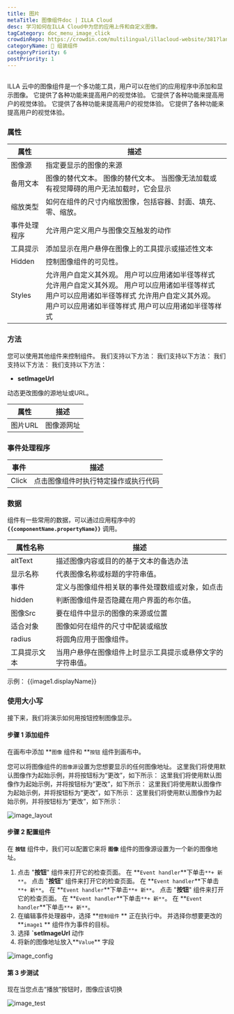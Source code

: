 ```yaml
---
title: 图片
metaTitle: 图像组件doc | ILLA Cloud
desc: 学习如何在ILLA Cloud中为您的应用上传和自定义图像。
tagCategory: doc_menu_image_click
crowdinRepo: https://crowdin.com/multilingual/illacloud-website/381?languages=zhcn&filter=basic&value=0
categoryName: 🧬 组装组件
categoryPriority: 6
postPriority: 1
---
```


## <h2 hidden>什么是图片？</h2>

ILLA 云中的图像组件是一个多功能工具，用户可以在他们的应用程序中添加和显示图像。 它提供了各种功能来提高用户的视觉体验。 它提供了各种功能来提高用户的视觉体验。 它提供了各种功能来提高用户的视觉体验。 它提供了各种功能来提高用户的视觉体验。

### 属性

| 属性            | 描述                                                                                                                                           |
| ------------- | -------------------------------------------------------------------------------------------------------------------------------------------- |
| 图像源           | 指定要显示的图像的来源                                                                                                                                  |
| 备用文本          | 图像的替代文本。 图像的替代文本。 当图像无法加载或有视觉障碍的用户无法加载时，它会显示                                                                                                 |
| 缩放类型          | 如何在组件的尺寸内缩放图像，包括容器、封面、填充、零、缩放。                                                                                                               |
| 事件处理程序        | 允许用户定义用户与图像交互触发的动作                                                                                                                           |
| 工具提示          | 添加显示在用户悬停在图像上的工具提示或描述性文本                                                                                                                     |
| Hidden        | 控制图像组件的可见性。                                                                                                                                  |
| Styles        | 允许用户自定义其外观。 用户可以应用诸如半径等样式 允许用户自定义其外观。 用户可以应用诸如半径等样式 用户可以应用诸如半径等样式 允许用户自定义其外观。 用户可以应用诸如半径等样式 用户可以应用诸如半径等样式                                    |

### 方法

您可以使用其他组件来控制组件。 我们支持以下方法： 我们支持以下方法： 我们支持以下方法： 我们支持以下方法：

-   **setImageUrl**

动态更改图像的源地址或URL。

| 属性     | 描述      |
| ------ | ------- |
| 图片URL  | 图像源网址   |

### 事件处理程序

| 事件    | 描述                                                                  |
| ----- | ------------------------------------------------------------------- |
| Click | 点击图像组件时执行特定操作或执行代码                                                  |

### 数据

组件有一些常用的数据，可以通过应用程序中的 **`{{componentName.propertyName}}`** 调用。

| 属性名称          | 描述                                                                                                       |
| ------------- | -------------------------------------------------------------------------------------------------------- |
| altText       | 描述图像内容或目的的基于文本的备选办法                                                                                      |
| 显示名称          | 代表图像名称或标题的字符串值。                                                                                          |
| 事件            | 定义与图像组件相关联的事件处理数组或对象，如点击                                                                                 |
| hidden        | 判断图像组件是否隐藏在用户界面的布尔值。                                                                                     |
| 图像Src         | 要在组件中显示的图像的来源或位置                                                                                         |
| 适合对象          | 图像如何在组件的尺寸中配装或缩放                                                                                         |
| radius        | 将圆角应用于图像组件。                                                                                              |
| 工具提示文本        | 当用户悬停在图像组件上时显示工具提示或悬停文字的字符串值。                                                                            |

示例： {{image1.displayName}}

### 使用大小写

接下来，我们将演示如何用按钮控制图像显示。

#### 步骤 1 添加组件

在画布中添加 **`图像` 组件和 **`按钮` 组件到画布中。

您可以将图像组件的`图像源`设置为您想要显示的任何图像地址。 这里我们将使用默认图像作为起始示例，并将按钮标为“更改”，如下所示： 这里我们将使用默认图像作为起始示例，并将按钮标为“更改”，如下所示： 这里我们将使用默认图像作为起始示例，并将按钮标为“更改”，如下所示： 这里我们将使用默认图像作为起始示例，并将按钮标为“更改”，如下所示：

![image_layout](https://cdn.illacloud.com/official-website/img/official-site/components/image_layout.jpg)

#### 步骤 2 配置组件

在 **`按钮`** 组件中，我们可以配置它来将 **`图像`** 组件的图像源设置为一个新的图像地址。

1.  点击 "**按钮**" 组件来打开它的检查页面。 在 **`Event handler`**下单击`**+ 新**`。 点击 "**按钮**" 组件来打开它的检查页面。 在 **`Event handler`**下单击`**+ 新**`。 在 **`Event handler`**下单击`**+ 新**`。 点击 "**按钮**" 组件来打开它的检查页面。 在 **`Event handler`**下单击`**+ 新**`。 在 **`Event handler`**下单击`**+ 新**`。
2.  在编辑事件处理器中，选择 **`控制组件` ** 正在执行中。 并选择你想要更改的 **`image1` ** 组件作为事件的目标。
3.  选择 **\`setImageUrl** 动作
4.  将新的图像地址放入**`Value`** 字段

![image_config](https://cdn.illacloud.com/official-website/img/official-site/components/image_config.jpg)

#### 第 3 步测试

现在当您点击“播放”按钮时，图像应该切换

![image_test](https://cdn.illacloud.com/official-website/img/official-site/components/image_test.gif)
